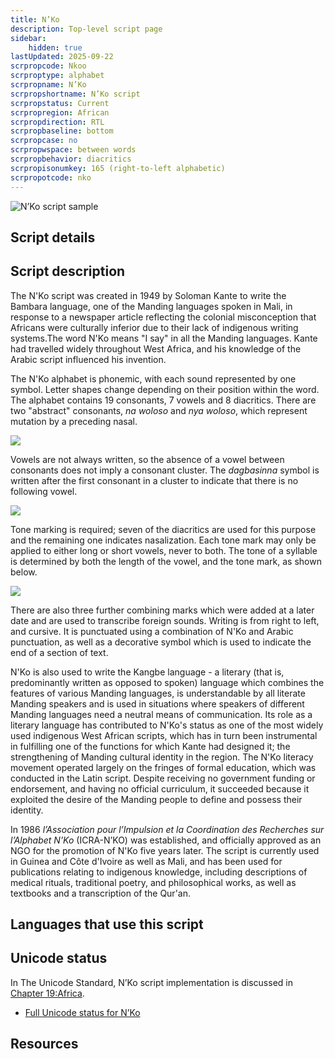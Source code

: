 ```yaml
---
title: N’Ko
description: Top-level script page
sidebar:
    hidden: true
lastUpdated: 2025-09-22
scrpropcode: Nkoo
scrproptype: alphabet
scrpropname: N’Ko
scrpropshortname: N’Ko script
scrpropstatus: Current
scrpropregion: African
scrpropdirection: RTL
scrpropbaseline: bottom
scrpropcase: no
scrpropwspace: between words
scrpropbehavior: diacritics
scrpropisonumkey: 165 (right-to-left alphabetic)
scrpropotcode: nko
---
```



![N’Ko script sample](../images/nkoo-sample.png "Image provided by Tim Brookes.")

## Script details

<ScriptDetails />

## Script description

The N'Ko script was created in 1949 by Soloman Kante to write the Bambara language, one of the Manding languages spoken in Mali, in response to a newspaper article reflecting the  colonial misconception that Africans were culturally inferior due to their lack of indigenous writing systems.The word N'Ko means "I say" in all the Manding languages. Kante had travelled widely throughout West Africa, and his knowledge of the Arabic script influenced his invention.

The N'Ko alphabet is phonemic, with each sound represented by one symbol. Letter shapes change depending on their position within the word. The alphabet contains 19 consonants, 7 vowels and 8 diacritics. There are two "abstract" consonants, _na woloso_ and _nya woloso_, which represent mutation by a preceding nasal. 

![](../images/nkoo-NkoAbstract.png)

Vowels are not always written, so the absence of a vowel between consonants does not imply a consonant cluster. The _dagbasinna_ symbol is written after the first consonant in a cluster to indicate that there is no following vowel.

![](../images/nkoo-NkoDagba.png)

Tone marking is required; seven of the diacritics are used for this purpose and the remaining one indicates nasalization. Each tone mark may only be applied to either long or short vowels, never to both. The tone of a syllable is determined by both the length of the vowel, and the tone mark, as shown below. 

![](../images/nkoo-NkoTone.png)

There are also three further combining marks which were added at a later date and are used to transcribe foreign sounds. Writing is from right to left, and cursive. It is punctuated using a combination of N'Ko and Arabic punctuation, as well as a decorative symbol which is used to indicate the end of a section of text.

N'Ko is also used to write the Kangbe language - a literary (that is, predominantly written as opposed to spoken) language which combines the features of various Manding languages, is understandable by all literate Manding speakers and is used in situations where speakers of different Manding languages need a neutral means of communication. Its role as a literary language has contributed to N'Ko's status as one of the most widely used indigenous West African scripts, which has in turn been instrumental in fulfilling one of the functions for which Kante had designed it; the strengthening of Manding cultural identity in the region. The N'Ko literacy movement operated largely on the fringes of formal education, which was conducted in the Latin script. Despite receiving no government funding or endorsement, and having no official curriculum, it succeeded because it exploited the desire of the Manding people to define and possess their identity.

In 1986 _l’Association pour l’Impulsion et la Coordination des Recherches sur l’Alphabet N’Ko_ (ICRA-N’KO) was established, and officially approved as an NGO for the promotion of N'Ko five years later. The script is currently used in Guinea and Côte d'Ivoire as well as Mali, and has been used for publications relating to indigenous knowledge, including descriptions of medical rituals, traditional poetry, and philosophical works, as well as textbooks and a transcription of the Qur'an.

## Languages that use this script

<WsList script='Nkoo' wsMax='5' />

## Unicode status

In The Unicode Standard, N’Ko script implementation is discussed in [Chapter 19:Africa](https://www.unicode.org/versions/latest/core-spec/chapter-19/#G18603).

- [Full Unicode status for N’Ko](/scrlang/unicode/nkoo-unicode)



## Resources

<ScriptResources detailSummary='seemore' />

